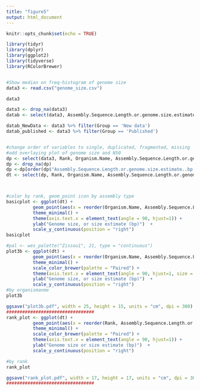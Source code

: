 ```yaml
---
title: "figure5"
output: html_document
---
```


```r
knitr::opts_chunk$set(echo = TRUE)
```


```r
library(tidyr)
library(dplyr)
library(ggplot2)
library(tidyverse)
library(RColorBrewer)


#Show median on freq-histogram of genome size 
data3 <- read.csv("genome_size.csv") 

data3

data3 <- drop_na(data3)
datab <- select(data3, Assembly.Sequence.Length.or.genome.size.estimate..bp.) 

datab_NewData <- data3 %>% filter(Group == 'New data')
datab_published <- data3 %>% filter(Group == 'Published')


#change order of variables to single, duplicated, fragmented, missing
#add overlaying plot of genome size and N50 
dp <- select(data3, Rank, Organism.Name, Assembly.Sequence.Length.or.genome.size.estimate..bp., Data.type) 
dp <- drop_na(dp)
dp <-dp[order(dp$"Assembly.Sequence.Length.or.genome.size.estimate..bp."),]
dt <- select(dp, Rank, Organism.Name, Assembly.Sequence.Length.or.genome.size.estimate..bp., Data.type)



#color by rank, geom_point icon by assembly type
basicplot <- ggplot(dt) +
          geom_point(aes(x = reorder(Organism.Name, Assembly.Sequence.Length.or.genome.size.estimate..bp.), y = Assembly.Sequence.Length.or.genome.size.estimate..bp.)) +
          theme_minimal() +
          theme(axis.text.x = element_text(angle = 90, hjust=1)) +
          ylab("Genome size, or size estimate (bp)")  +
          scale_y_continuous(position = "right")
basicplot

#pal <- wes_palette("Zissou1", 21, type = "continuous")
plot3b <- ggplot(dt) +
          geom_point(aes(x = reorder(Organism.Name, Assembly.Sequence.Length.or.genome.size.estimate..bp.), y = Assembly.Sequence.Length.or.genome.size.estimate..bp., shape = factor(Data.type), colour = factor(Rank))) +
          theme_minimal() +
          scale_color_brewer(palette = "Paired") +
          theme(axis.text.x = element_text(angle = 90, hjust=1, size = 3)) +
          ylab("Genome size, or size estimate (bp)")  +
          scale_y_continuous(position = "right")
#by organismanme
plot3b 

ggsave("plot3b.pdf", width = 25, height = 15, units = "cm", dpi = 300)
#################################
rank_plot <- ggplot(dt) +
          geom_point(aes(x = reorder(Rank, Assembly.Sequence.Length.or.genome.size.estimate..bp.), y = Assembly.Sequence.Length.or.genome.size.estimate..bp., shape = factor(Data.type), colour = factor(Rank), size = 5)) +
          theme_minimal() +
          scale_color_brewer(palette = "Paired") +
          theme(axis.text.x = element_text(angle = 90, hjust=1)) +
          ylab("Genome size or size estimate (bp)")  +
          scale_y_continuous(position = "right")

#by rank
rank_plot 

ggsave("rank_plot.pdf", width = 17, height = 17, units = "cm", dpi = 300)
#################################
```

